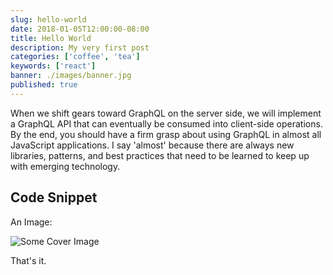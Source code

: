 ```yaml
---
slug: hello-world
date: 2018-01-05T12:00:00-08:00
title: Hello World
description: My very first post
categories: ['coffee', 'tea']
keywords: ['react']
banner: ./images/banner.jpg
published: true
---
```


When we shift gears toward GraphQL on the server side, we will implement a GraphQL API that can eventually be consumed into client-side operations. By the end, you should have a firm grasp about using GraphQL in almost all JavaScript applications. I say 'almost' because there are always new libraries, patterns, and best practices that need to be learned to keep up with emerging technology.

## Code Snippet

An Image:

![Some Cover Image](./images/banner.jpg)

That's it.
